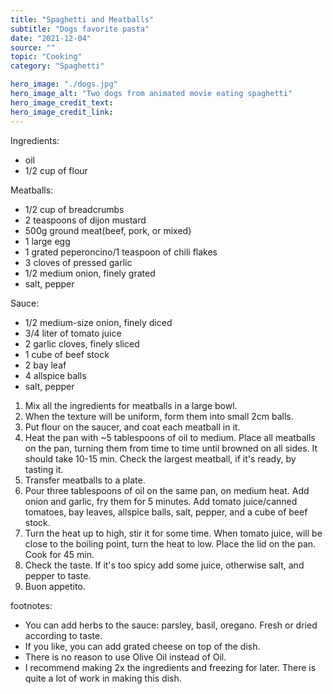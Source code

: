 ---
title: "Spaghetti and Meatballs"
subtitle: "Dogs favorite pasta" 
date: "2021-12-04"
source: ""
topic: "Cooking"
category: "Spaghetti"

hero_image: "./dogs.jpg"
hero_image_alt: "Two dogs from animated movie eating spaghetti"
hero_image_credit_text: 
hero_image_credit_link: 
---
Ingredients:
- oil
- 1/2 cup of flour

Meatballs:
- 1/2 cup of breadcrumbs
- 2 teaspoons of dijon mustard
- 500g ground meat(beef, pork, or mixed)
- 1 large egg
- 1 grated peperoncino/1 teaspoon of chili flakes
- 3 cloves of pressed garlic
- 1/2 medium onion, finely grated
- salt, pepper


Sauce:
- 1/2 medium-size onion, finely diced
- 3/4 liter of tomato juice
- 2 garlic cloves, finely sliced
- 1 cube of beef stock
- 2 bay leaf
- 4 allspice balls
- salt, pepper

1. Mix all the ingredients for meatballs in a large bowl.
2. When the texture will be uniform, form them into small 2cm balls.
3. Put flour on the saucer, and coat each meatball in it.
3. Heat the pan with ~5 tablespoons of oil to medium. Place all 
meatballs on the pan, turning them from time to time until browned
on all sides. It should take 10-15 min. Check the largest meatball, if it's ready, by tasting it.
4. Transfer meatballs to a plate.
5. Pour three tablespoons of oil on the same pan, on medium heat.
Add onion and garlic, fry them for 5 minutes. Add tomato juice/canned tomatoes,
bay leaves, allspice balls, salt, pepper, and a cube of beef stock.
6. Turn the heat up to high, stir it for some time. When tomato juice, will be close to the boiling point,
turn the heat to low. Place the lid on the pan. Cook for 45 min.
7. Check the taste. If it's too spicy add some juice, otherwise salt, and pepper to taste.
8. Buon appetito.



footnotes:
- You can add herbs to the sauce: parsley, basil, oregano. Fresh or dried 
according to taste.
- If you like, you can add grated cheese on top of the dish.
- There is no reason to use Olive Oil instead of Oil. 
- I recommend making 2x the ingredients and freezing for later. There is quite a lot of work in making this dish.